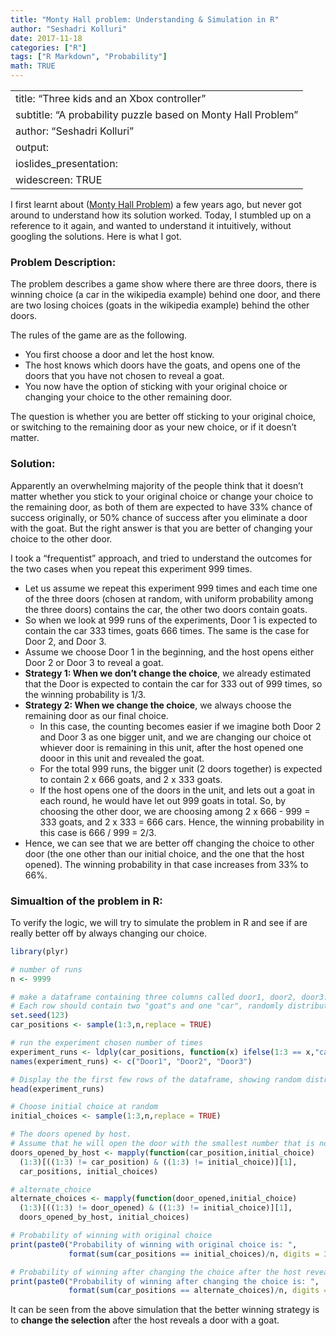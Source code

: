 ```yaml
---
title: "Monty Hall problem: Understanding & Simulation in R"
author: "Seshadri Kolluri"
date: 2017-11-18
categories: ["R"]
tags: ["R Markdown", "Probability"]
math: TRUE
---
```

---
title: "Three kids and an Xbox controller"
subtitle: "A probability puzzle based on Monty Hall Problem"
author: "Seshadri Kolluri"
output: 
  ioslides_presentation:
    widescreen: TRUE
---
I first learnt about ([Monty Hall Problem](https://en.wikipedia.org/wiki/Monty_Hall_problem)) a few years ago, but never got around to understand how its solution worked. Today, I stumbled up on a reference to it again, and wanted to understand it intuitively, without googling the solutions. Here is what I got.

### Problem Description:

The problem describes a game show where there are three doors, there is winning choice (a car in the wikipedia example) behind one door, and there are two losing choices (goats in the wikipedia example) behind the other doors.

The rules of the game are as the following.

-   You first choose a door and let the host know.
-   The host knows which doors have the goats, and opens one of the doors that you have not chosen to reveal a goat.
-   You now have the option of sticking with your original choice or changing your choice to the other remaining door.

The question is whether you are better off sticking to your original choice, or switching to the remaining door as your new choice, or if it doesn't matter.

### Solution:

Apparently an overwhelming majority of the people think that it doesn't matter whether you stick to your original choice or change your choice to the remaining door, as both of them are expected to have 33% chance of success originally, or 50% chance of success after you eliminate a door with the goat. But the right answer is that you are better of changing your choice to the other door.

I took a "frequentist" approach, and tried to understand the outcomes for the two cases when you repeat this experiment 999 times.

-   Let us assume we repeat this experiment 999 times and each time one of the three doors (chosen at random, with uniform probability among the three doors) contains the car, the other two doors contain goats.
-   So when we look at 999 runs of the experiments, Door 1 is expected to contain the car 333 times, goats 666 times. The same is the case for Door 2, and Door 3.
-   Assume we choose Door 1 in the beginning, and the host opens either Door 2 or Door 3 to reveal a goat.
-   **Strategy 1: When we don't change the choice**, we already estimated that the Door is expected to contain the car for 333 out of 999 times, so the winning probability is 1/3.
-   **Strategy 2: When we change the choice**, we always choose the remaining door as our final choice.
    -   In this case, the counting becomes easier if we imagine both Door 2 and Door 3 as one bigger unit, and we are changing our choice ot whiever door is remaining in this unit, after the host opened one dooor in this unit and revealed the goat.
    -   For the total 999 runs, the bigger unit (2 doors together) is expected to contain 2 x 666 goats, and 2 x 333 goats.
    -   If the host opens one of the doors in the unit, and lets out a goat in each round, he would have let out 999 goats in total. So, by choosing the other door, we are choosing among 2 x 666 - 999 = 333 goats, and 2 x 333 = 666 cars. Hence, the winning probability in this case is 666 / 999 = 2/3.
-   Hence, we can see that we are better off changing the choice to other door (the one other than our initial choice, and the one that the host opened). The winning probability in that case increases from 33% to 66%.

### Simualtion of the problem in R:

To verify the logic, we will try to simulate the problem in R and see if are really better off by always changing our choice.

```r
library(plyr)

# number of runs
n <- 9999

# make a dataframe containing three columns called door1, door2, door3. 
# Each row should contain two "goat"s and one "car", randomly distributed among three columns
set.seed(123)
car_positions <- sample(1:3,n,replace = TRUE)

# run the experiment chosen number of times
experiment_runs <- ldply(car_positions, function(x) ifelse(1:3 == x,"car","goat"))
names(experiment_runs) <- c("Door1", "Door2", "Door3")

# Display the the first few rows of the dataframe, showing random distribution of the cars
head(experiment_runs)
```

```r
# Choose initial choice at random
initial_choices <- sample(1:3,n,replace = TRUE)

# The doors opened by host. 
# Assume that he will open the door with the smallest number that is not the initial choice, and has a goat
doors_opened_by_host <- mapply(function(car_position,initial_choice) 
  (1:3)[((1:3) != car_position) & ((1:3) != initial_choice)][1],
  car_positions, initial_choices)

# alternate_choice
alternate_choices <- mapply(function(door_opened,initial_choice) 
  (1:3)[((1:3) != door_opened) & ((1:3) != initial_choice)][1], 
  doors_opened_by_host, initial_choices)

# Probability of winning with original choice
print(paste0("Probability of winning with original choice is: ", 
             format(sum(car_positions == initial_choices)/n, digits = 3)))
```




```r
# Probability of winning after changing the choice after the host reveals a door with a goat
print(paste0("Probability of winning after changing the choice is: ", 
             format(sum(car_positions == alternate_choices)/n, digits = 3)))
```

It can be seen from the above simulation that the better winning strategy is to **change the selection** after the host reveals a door with a goat.